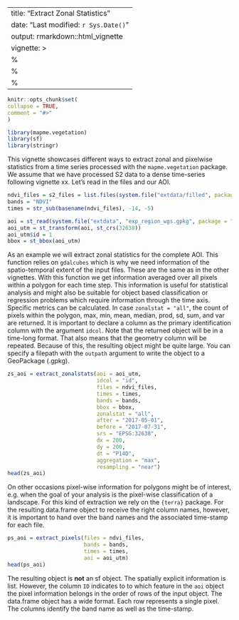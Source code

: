 ---
title: "Extract Zonal Statistics"
date: "Last modified: `r Sys.Date()`"
output: rmarkdown::html_vignette
vignette: >
%\VignetteIndexEntry{Extract Zonal Statistics}
  %\VignetteEngine{knitr::rmarkdown}
  %\VignetteEncoding{UTF-8}
  ---
  
  ```r
knitr::opts_chunk$set(
collapse = TRUE,
comment = "#>"
)
```

```r
library(mapme.vegetation)
library(sf)
library(stringr)
```


This vignette showcases different ways to extract zonal and pixelwise statistics
from a time series processed with the `mapme.vegetation` package. We assume
that we have processed S2 data to a dense time-series following vignette xx.
Let's read in the files and our AOI.

```r
ndvi_files = s2_files = list.files(system.file("extdata/filled", package = "mapme.vegetation"), ".tif", full.names = T)
bands = "NDVI"
times = str_sub(basename(ndvi_files), -14, -5)

aoi = st_read(system.file("extdata", "exp_region_wgs.gpkg", package = "mapme.vegetation"), quiet = T)
aoi_utm = st_transform(aoi, st_crs(32638))
aoi_utm$id = 1
bbox = st_bbox(aoi_utm)
```

As an example we will extract zonal statistics for the complete AOI. This function
relies on `gdalcubes` which is why we need information of the spatio-temporal extent
of the input files. These are the same as in the other vignettes. With this
function we get information averaged over all pixels within a polygon for each 
time step. This information is useful for statistical analysis and might also 
be suitable for object based classification or regression problems which require
information through the time axis. Specific metrics can be calculated. In case
`zonalstat = "all"`, the count of pixels within the polygon, max, min, mean, median,
prod, sd, sum, and var are returned. It is important to declare a column as the
primary identification column with the argument `idcol`. Note that the returned
object will be in a time-long format. That also means that the geometry column will be
repeated. Because of this, the resulting object might be quite large. You can
specify a filepath with the `outpath` argument to write the object to a GeoPackage (.gpkg).

```r
zs_aoi = extract_zonalstats(aoi = aoi_utm, 
                            idcol = "id", 
                            files = ndvi_files, 
                            times = times, 
                            bands = bands, 
                            bbox = bbox, 
                            zonalstat = "all", 
                            after = "2017-05-01", 
                            before = "2017-07-31", 
                            srs = "EPSG:32638", 
                            dx = 200, 
                            dy = 200, 
                            dt = "P14D", 
                            aggregation = "max", 
                            resampling = "near")
head(zs_aoi)
```

On other occasions pixel-wise information for polygons might be of interest, e.g.
when the goal of your analysis is the pixel-wise classification of a landscape.
For this kind of extraction we rely on the `{terra}` package. For the resulting 
data.frame object to receive the right column names, however, it is important
to hand over the band names and the associated time-stamp for each file.

```r
ps_aoi = extract_pixels(files = ndvi_files,
                        bands = bands,
                        times = times, 
                        aoi = aoi_utm)
head(ps_aoi)
```

The resulting object is **not** an sf object. The spatially explicit information
is list. However, the column `ID` indicates to to which feature in the `aoi` object
the pixel information belongs in the order of rows of the input object. The data.frame
object has a wide format. Each row represents a single pixel. The columns identify
the band name as well as the time-stamp.

